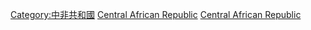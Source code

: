 {{Commonscat|Geography of the Central African Republic}}

[[Category:中非共和國|Category:中非共和國]]
[[Category:中非地理|Central African Republic]]
[[Category:非洲各国地理|Central African Republic]]